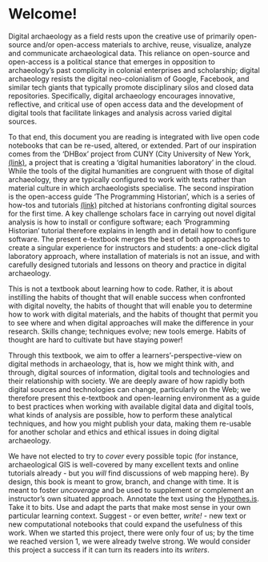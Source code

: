 # Welcome! {-}

Digital archaeology as a field rests upon the creative use of primarily open-source and/or open-access materials to archive, reuse, visualize, analyze and communicate archaeological data. This reliance on open-source and open-access is a political stance that emerges in opposition to archaeology’s past complicity in colonial enterprises and scholarship; digital archaeology resists the digital neo-colonialism of Google, Facebook, and similar tech giants that typically promote disciplinary silos and closed data repositories. Specifically, digital archaeology encourages innovative, reflective, and critical use of open access data and the development of digital tools that facilitate linkages and analysis across varied digital sources.  

To that end, this document you are reading is integrated with live open code notebooks that can be re-used, altered, or extended. Part of our inspiration comes from the ‘DHBox’ project from CUNY (City University of New York, [(link)](http://dhbox.org), a project that is creating a ‘digital humanities laboratory’ in the cloud. While the tools of the digital humanities are congruent with those of digital archaeology, they are typically configured to work with texts rather than material culture in which archaeologists specialise. The second inspiration is the open-access guide ‘The Programming Historian’, which is a series of how-tos and tutorials [(link)](http://programminghistorian.org) pitched at historians confronting digital sources for the first time. A key challenge scholars face in carrying out novel digital analysis is how to install or configure software; each 'Programming Historian' tutorial therefore explains in length and in detail how to configure software. The present e-textbook merges the best of both approaches to create a singular experience for instructors and students: a one-click digital laboratory approach, where installation of materials is not an issue, and with carefully designed tutorials and lessons on theory and practice in digital archaeology.

This is not a textbook about learning how to code. Rather, it is about instilling the habits of thought that will enable success when confronted with digital novelty, the habits of thought that will enable you to determine how to work with digital materials, and the habits of thought that permit you to see where and when digital approaches will make the difference in your research. Skills change; techniques evolve; new tools emerge. Habits of thought are hard to cultivate but have staying power!

Through this textbook, we aim to offer a learners'-perspective-view on digital methods in archaeology, that is, how we might think with, and through, digital sources of information, digital tools and technologies and their relationship with society.  We are deeply aware of how rapidly both digital sources and technologies can change, particularly on the Web; we therefore present this e-textbook and open-learning environment as a guide to best practices when working with available digital data and digital tools, what kinds of analysis are possible, how to perform these analytical techniques, and how you might publish your data, making them re-usable for another scholar and ethics and ethical issues in doing digital archaeology.

We have not elected to try to _cover_ every possible topic (for instance, archaeological GIS is well-covered by many excellent texts and online tutorials already - but you _will_ find discussions of web mapping here). By design, this book is meant to grow, branch, and change with time. It is meant to foster _uncoverage_ and be used to supplement or complement an instructor's own situated approach.  Annotate the text using the [Hypothes.is](http://hypothes.is). Take it to bits. Use and adapt the parts that make most sense in your own particular learning context. Suggest - or even better, _write!_ - new text or new computational notebooks that could expand the usefulness of this work. When we started this project, there were only four of us; by the time we reached version 1, we were already twelve strong. We would consider this project a success if it can turn its readers into its _writers_. 

